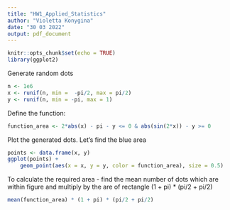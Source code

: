 ```yaml
---
title: "HW1_Applied_Statistics"
author: "Violetta Konygina"
date: "30 03 2022"
output: pdf_document
---
```


```r
knitr::opts_chunk$set(echo = TRUE)
library(ggplot2)
```

Generate random dots
```r
n <- 1e6
x <- runif(n, min =  -pi/2, max = pi/2)
y <- runif(n, min = -pi, max = 1)
```

Define the function:

```r
function_area <- 2*abs(x) - pi - y <= 0 & abs(sin(2*x)) - y >= 0
```

Plot the generated dots. Let's find the blue area
```r
points <- data.frame(x, y)
ggplot(points) +
    geom_point(aes(x = x, y = y, color = function_area), size = 0.5) 
```

To calculate the required area - find the mean number of dots which are within figure and multiply by the are of rectangle (1 + pi) * (pi/2 + pi/2)
```r
mean(function_area) * (1 + pi) * (pi/2 + pi/2)
```
